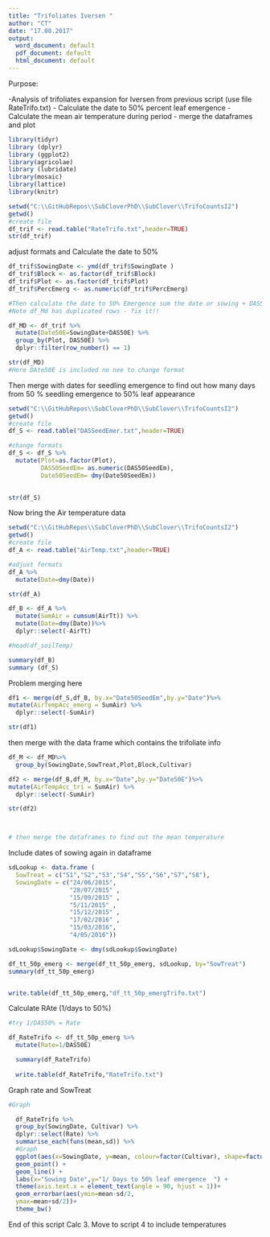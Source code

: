 ```yaml
---
title: "Trifoliates Iversen "
author: "CT"
date: "17.08.2017"
output: 
  word_document: default
  pdf_document: default
  html_document: default
---
```


Purpose:

-Analysis of trifoliates expansion for Iversen from previous script (use file RateTrifo.txt)
- Calculate the date to 50% percent leaf emergence
- Calculate the mean air temperature during period
- merge the dataframes and plot 
 
```r
library(tidyr)
library (dplyr)
library (ggplot2)
library(agricolae)
library (lubridate)
library(mosaic)
library(lattice)
library(knitr)
```



```r
setwd("C:\\GitHubRepos\\SubCloverPhD\\SubClover\\TrifoCountsI2")
getwd()
#create file
df_trif <- read.table("RateTrifo.txt",header=TRUE)
str(df_trif)


```

adjust formats and Calculate the date to 50%  
```r


df_trif$SowingDate <- ymd(df_trif$SowingDate )
df_trif$Block <- as.factor(df_trif$Block)
df_trif$Plot <- as.factor(df_trif$Plot)
df_trif$PercEmerg <- as.numeric(df_trif$PercEmerg)

#Then calculate the date to 50% Emergence sum the date or sowing + DAS50E
#Note df_Md has duplicated rows - fix it!! 

df_MD <- df_trif %>%
  mutate(Date50E=SowingDate+DAS50E) %>%
  group_by(Plot, DAS50E) %>% 
  dplyr::filter(row_number() == 1)

str(df_MD)
#Here DAte50E is included no nee to change format 

```


Then merge with dates for seedling emergence to find out how many days from 50 % seedling emergence to 50% leaf appearance  

```r


setwd("C:\\GitHubRepos\\SubCloverPhD\\SubClover\\TrifoCountsI2")
getwd()
#create file
df_S <- read.table("DASSeedEmer.txt",header=TRUE)

#change formats 
df_S <- df_S %>%
  mutate(Plot=as.factor(Plot),
         DAS50SeedEm= as.numeric(DAS50SeedEm),
         Date50SeedEm= dmy(Date50SeedEm))

         
str(df_S)


```


Now bring the Air temperature data 
```r


setwd("C:\\GitHubRepos\\SubCloverPhD\\SubClover\\TrifoCountsI2")
getwd()
#create file
df_A <- read.table("AirTemp.txt",header=TRUE)

#adjust formats
df_A %>%
  mutate(Date=dmy(Date))

str(df_A)

df_B <- df_A %>%
  mutate(SumAir = cumsum(AirTt)) %>%
  mutate(Date=dmy(Date))%>%
  dplyr::select(-AirTt)

#head(df_soilTemp)

summary(df_B)
summary (df_S)

```

Problem merging here 



```r


df1 <- merge(df_S,df_B, by.x="Date50SeedEm",by.y="Date")%>%
mutate(AirTempAcc_emerg = SumAir) %>%
  dplyr::select(-SumAir)

str(df1)
```

then merge with the data frame which contains the trifoliate info 
```r


df_M <- df_MD%>%
  group_by(SowingDate,SowTreat,Plot,Block,Cultivar)

df2 <- merge(df_B,df_M, by.x="Date",by.y="Date50E")%>%
mutate(AirTempAcc_tri = SumAir) %>%
  dplyr::select(-SumAir)

str(df2)



# then merge the dataframes to find out the mean temperature 


```



Include dates of sowing again in dataframe 
```r
sdLookup <- data.frame (
  SowTreat = c("S1","S2","S3","S4","S5","S6","S7","S8"),
  SowingDate = c("24/06/2015", 
                 "28/07/2015" ,
                 "15/09/2015" ,
                 "5/11/2015" ,
                 "15/12/2015" ,
                 "17/02/2016" ,
                 "15/03/2016",
                 "4/05/2016"))

sdLookup$SowingDate <- dmy(sdLookup$SowingDate)

df_tt_50p_emerg <- merge(df_tt_50p_emerg, sdLookup, by="SowTreat")
summary(df_tt_50p_emerg)


write.table(df_tt_50p_emerg,"df_tt_50p_emergTrifo.txt")
```




Calculate RAte (1/days to 50%) 


```r

#try 1/DAS50% = Rate

df_RateTrifo <- df_tt_50p_emerg %>%
  mutate(Rate=1/DAS50E)

  summary(df_RateTrifo)
  
  write.table(df_RateTrifo,"RateTrifo.txt")

```



Graph rate and SowTreat

```r
#Graph 

  df_RateTrifo %>%
  group_by(SowingDate, Cultivar) %>%
  dplyr::select(Rate) %>%
  summarise_each(funs(mean,sd)) %>%
  #Graph
  ggplot(aes(x=SowingDate, y=mean, colour=factor(Cultivar), shape=factor(Cultivar))) +
  geom_point() +
  geom_line() +
  labs(x="Sowing Date",y="1/ Days to 50% leaf emergence  ") +
  theme(axis.text.x = element_text(angle = 90, hjust = 1))+
  geom_errorbar(aes(ymin=mean-sd/2,
  ymax=mean+sd/2))+
  theme_bw()

```




End of this script Calc 3. 
Move to script 4 to include temperatures  
